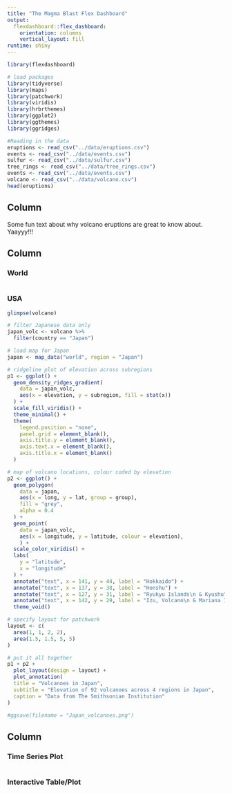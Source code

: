 ```yaml
---
title: "The Magma Blast Flex Dashboard"
output: 
  flexdashboard::flex_dashboard:
    orientation: columns
    vertical_layout: fill
runtime: shiny
---
```


```r
library(flexdashboard)
```

```r
# load packages
library(tidyverse)
library(maps)
library(patchwork)
library(viridis)
library(hrbrthemes)
library(ggplot2)
library(ggthemes)
library(ggridges)
```

```r
#Reading in the data
eruptions <- read_csv("../data/eruptions.csv")
events <- read_csv("../data/events.csv")
sulfur <- read_csv("../data/sulfur.csv")
tree_rings <- read_csv("../data/tree_rings.csv")
events <- read_csv("../data/events.csv")
volcano <- read_csv("../data/volcano.csv")
head(eruptions)
```

Column {.sidebar}
--------------------------------------------------

Some fun text about why volcano eruptions are great to know about. Yaayyy!!!

Column {data-width=350}
-----------------------------------------------------------------------

### World

```r

```

### USA



```r

glimpse(volcano)
```

```r
# filter Japanese data only
japan_volc <- volcano %>% 
  filter(country == "Japan")
```

```r
# load map for Japan
japan <- map_data("world", region = "Japan")
```

```r
# ridgeline plot of elevation across subregions
p1 <- ggplot() +
  geom_density_ridges_gradient(
    data = japan_volc,
    aes(x = elevation, y = subregion, fill = stat(x))
  ) +
  scale_fill_viridis() +
  theme_minimal() +
  theme(
    legend.position = "none", 
    panel.grid = element_blank(),
    axis.title.y = element_blank(),
    axis.text.x = element_blank(),
    axis.title.x = element_blank()
  )
```

```r
# map of volcano locations, colour coded by elevation
p2 <- ggplot() +
  geom_polygon(
    data = japan,
    aes(x = long, y = lat, group = group),
    fill = "grey",
    alpha = 0.4
  ) +
  geom_point(
    data = japan_volc,
    aes(x = longitude, y = latitude, colour = elevation),
    ) +
  scale_color_viridis() +
  labs(
    y = "latitude",
    x = "longitude"
  ) +
  annotate("text", x = 141, y = 44, label = "Hokkaido") +
  annotate("text", x = 137, y = 38, label = "Honshu") +
  annotate("text", x = 127, y = 31, label = "Ryukyu Islands\n & Kyushu") +
  annotate("text", x = 142, y = 29, label = "Izu, Volcano\n & Mariana Islands") +
  theme_void() 
```

```r
# specify layout for patchwork  
layout <- c(
  area(1, 1, 2, 2),
  area(1.5, 1.5, 5, 5)
)
```


```r
# put it all together
p1 + p2 + 
  plot_layout(design = layout) +  
  plot_annotation(
  title = "Volcanoes in Japan",
  subtitle = "Elevation of 92 volcanoes across 4 regions in Japan",
  caption = "Data from The Smithsonian Institution"
) 

#ggsave(filename = "Japan_volcanoes.png")

```



Column {data-width=350}
-----------------------------------------------------------------------

### Time Series Plot

```r

```

### Interactive Table/Plot

```r

```

